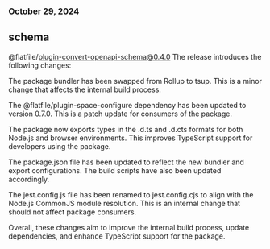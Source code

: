 ### October 29, 2024
## schema

@flatfile/plugin-convert-openapi-schema@0.4.0
The release introduces the following changes:

The package bundler has been swapped from Rollup to tsup. This is a minor change that affects the internal build process. 

The @flatfile/plugin-space-configure dependency has been updated to version 0.7.0. This is a patch update for consumers of the package.

The package now exports types in the .d.ts and .d.cts formats for both Node.js and browser environments. This improves TypeScript support for developers using the package.

The package.json file has been updated to reflect the new bundler and export configurations. The build scripts have also been updated accordingly.

The jest.config.js file has been renamed to jest.config.cjs to align with the Node.js CommonJS module resolution. This is an internal change that should not affect package consumers.

Overall, these changes aim to improve the internal build process, update dependencies, and enhance TypeScript support for the package.